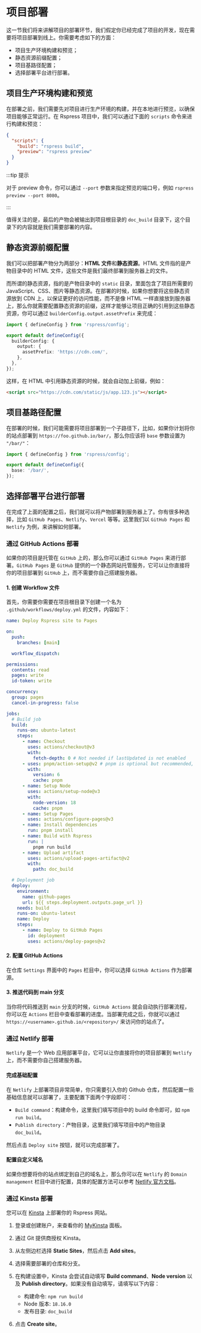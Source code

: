 # 项目部署

这一节我们将来讲解项目的部署环节，我们假定你已经完成了项目的开发，现在需要将项目部署到线上。你需要考虑如下的方面：

- 项目生产环境构建和预览；
- 静态资源前缀配置；
- 项目基路径配置；
- 选择部署平台进行部署。

## 项目生产环境构建和预览

在部署之前，我们需要先对项目进行生产环境的构建，并在本地进行预览，以确保项目能够正常运行。在 Rspress 项目中，我们可以通过下面的 `scripts` 命令来进行构建和预览：

```json
{
  "scripts": {
    "build": "rspress build",
    "preview": "rspress preview"
  }
}
```

:::tip 提示

对于 preview 命令，你可以通过 `--port` 参数来指定预览的端口号，例如 `rspress preview --port 8080`。

:::

值得关注的是，最后的产物会被输出到项目根目录的 `doc_build` 目录下，这个目录下的内容就是我们需要部署的内容。

## 静态资源前缀配置

我们可以把部署产物分为两部分：**HTML 文件**和**静态资源**。HTML 文件指的是产物目录中的 HTML 文件，这些文件是我们最终部署到服务器上的文件。

而所谓的静态资源，指的是产物目录中的 `static` 目录，里面包含了项目所需要的 JavaScript、CSS、图片等静态资源。在部署的时候，如果你想要将这些静态资源放到 CDN 上，以保证更好的访问性能，而不是像 HTML 一样直接放到服务器上，那么你就需要配置静态资源的前缀，这样才能够让项目正确的引用到这些静态资源，你可以通过 `builderConfig.output.assetPrefix` 来完成：

```ts title="rspress.config.ts"
import { defineConfig } from 'rspress/config';

export default defineConfig({
  builderConfig: {
    output: {
      assetPrefix: 'https://cdn.com/',
    },
  },
});
```

这样，在 HTML 中引用静态资源的时候，就会自动加上前缀，例如：

```html
<script src="https://cdn.com/static/js/app.123.js"></script>
```

## 项目基路径配置

在部署的时候，我们可能需要将项目部署到一个子路径下，比如，如果你计划将你的站点部署到 `https://foo.github.io/bar/`，那么你应该将 `base` 参数设置为 `"/bar/"`：

```ts title="rspress.config.ts"
import { defineConfig } from 'rspress/config';

export default defineConfig({
  base: '/bar/',
});
```

## 选择部署平台进行部署

在完成了上面的配置之后，我们就可以将产物部署到服务器上了。你有很多种选择，比如 `GitHub Pages`、`Netlify`、`Vercel` 等等。这里我们以 `GitHub Pages` 和 `Netlify` 为例，来讲解如何部署。

### 通过 GitHub Actions 部署

如果你的项目是托管在 `GitHub` 上的，那么你可以通过 `GitHub Pages` 来进行部署。`GitHub Pages` 是 `GitHub` 提供的一个静态网站托管服务，它可以让你直接将你的项目部署到 `GitHub` 上，而不需要你自己搭建服务器。

#### 1. 创建 Workflow 文件

首先，你需要你需要在项目根目录下创建一个名为 `.github/workflows/deploy.yml` 的文件，内容如下：

```yml
name: Deploy Rspress site to Pages

on:
  push:
    branches: [main]

  workflow_dispatch:

permissions:
  contents: read
  pages: write
  id-token: write

concurrency:
  group: pages
  cancel-in-progress: false

jobs:
  # Build job
  build:
    runs-on: ubuntu-latest
    steps:
      - name: Checkout
        uses: actions/checkout@v3
        with:
          fetch-depth: 0 # Not needed if lastUpdated is not enabled
      - uses: pnpm/action-setup@v2 # pnpm is optional but recommended, you can also use npm / yarn
        with:
          version: 6
          cache: pnpm
      - name: Setup Node
        uses: actions/setup-node@v3
        with:
          node-version: 18
          cache: pnpm
      - name: Setup Pages
        uses: actions/configure-pages@v3
      - name: Install dependencies
        run: pnpm install
      - name: Build with Rspress
        run: |
          pnpm run build
      - name: Upload artifact
        uses: actions/upload-pages-artifact@v2
        with:
          path: doc_build

  # Deployment job
  deploy:
    environment:
      name: github-pages
      url: ${{ steps.deployment.outputs.page_url }}
    needs: build
    runs-on: ubuntu-latest
    name: Deploy
    steps:
      - name: Deploy to GitHub Pages
        id: deployment
        uses: actions/deploy-pages@v2
```

#### 2. 配置 GitHub Actions

在仓库 `Settings` 界面中的 `Pages` 栏目中，你可以选择 `GitHub Actions` 作为部署源。

#### 3. 推送代码到 main 分支

当你将代码推送到 `main` 分支的时候，`GitHub Actions` 就会自动执行部署流程，你可以在 `Actions` 栏目中查看部署的进度。当部署完成之后，你就可以通过 `https://<username>.github.io/<repository>/` 来访问你的站点了。

### 通过 Netlify 部署

`Netlify` 是一个 Web 应用部署平台，它可以让你直接将你的项目部署到 `Netlify` 上，而不需要你自己搭建服务器。

#### 完成基础配置

在 `Netlify` 上部署项目非常简单，你只需要引入你的 Github 仓库，然后配置一些基础信息就可以部署了，主要配置下面两个字段即可：

- `Build command`：构建命令，这里我们填写项目中的 build 命令即可，如 `npm run build`。
- `Publish directory`：产物目录，这里我们填写项目中的产物目录 `doc_build`。

然后点击 `Deploy site` 按钮，就可以完成部署了。

#### 配置自定义域名

如果你想要将你的站点绑定到自己的域名上，那么你可以在 `Netlify` 的 `Domain management` 栏目中进行配置，具体的配置方法可以参考 [Netlify 官方文档](https://docs.netlify.com/domains-https/custom-domains/)。

### 通过 Kinsta 部署

您可以在 [Kinsta](https://kinsta.com/static-site-hosting/) 上部署你的 Rspress 网站。

1. 登录或创建账户，来查看你的 [MyKinsta](https://my.kinsta.com/) 面板。

2. 通过 Git 提供商授权 Kinsta。

3. 从左侧边栏选择 **Static Sites**，然后点击 **Add sites**。

4. 选择需要部署的仓库和分支。

5. 在构建设置中，Kinsta 会尝试自动填写 **Build command**、**Node version** 以及 **Publish directory**。如果没有自动填写，请填写以下内容：

   - 构建命令: `npm run build`
   - Node 版本: `18.16.0`
   - 发布目录: `doc_build`

6. 点击 **Create site**。
